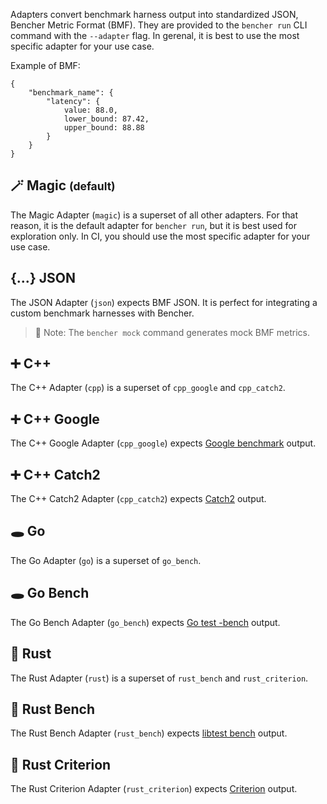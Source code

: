 Adapters convert benchmark harness output into standardized JSON, Bencher Metric Format (BMF).
They are provided to the `bencher run` CLI command with the `--adapter` flag.
In gerenal, it is best to use the most specific adapter for your use case.

Example of BMF:

```
{
    "benchmark_name": {
        "latency": {
            value: 88.0,
            lower_bound: 87.42,
            upper_bound: 88.88
        }
    }
}
```

## 🪄 Magic <small>(default)</small>

The Magic Adapter (`magic`) is a superset of all other adapters.
For that reason, it is the default adapter for `bencher run`,
but it is best used for exploration only.
In CI, you should use the most specific adapter for your use case.

## \{...\} JSON

The JSON Adapter (`json`) expects BMF JSON.
It is perfect for integrating a custom benchmark harnesses with Bencher.

> 🐰 Note: The `bencher mock` command generates mock BMF metrics.

## ➕ C++

The C++ Adapter (`cpp`) is a superset of `cpp_google` and `cpp_catch2`.

## ➕ C++ Google

The C++ Google Adapter (`cpp_google`) expects [Google benchmark](https://github.com/google/benchmark) output.

## ➕ C++ Catch2

The C++ Catch2 Adapter (`cpp_catch2`) expects [Catch2](https://github.com/catchorg/Catch2) output.

## 🕳 Go

The Go Adapter (`go`) is a superset of `go_bench`.

## 🕳 Go Bench

The Go Bench Adapter (`go_bench`) expects [Go test -bench](https://pkg.go.dev/testing#hdr-Benchmarks) output.

## 🦀 Rust

The Rust Adapter (`rust`) is a superset of `rust_bench` and `rust_criterion`.

## 🦀 Rust Bench

The Rust Bench Adapter (`rust_bench`) expects [libtest bench](https://doc.rust-lang.org/rustc/tests/index.html#benchmarks) output.

## 🦀 Rust Criterion

The Rust Criterion Adapter (`rust_criterion`) expects [Criterion](https://docs.rs/criterion/latest/criterion/) output.
